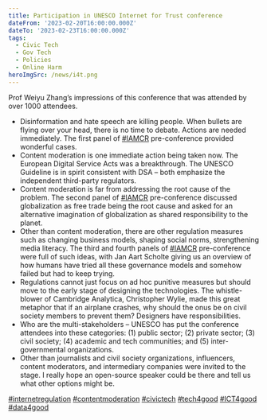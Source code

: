 ```yaml
---
title: Participation in UNESCO Internet for Trust conference
dateFrom: '2023-02-20T16:00:00.000Z'
dateTo: '2023-02-23T16:00:00.000Z'
tags:
  - Civic Tech
  - Gov Tech
  - Policies
  - Online Harm
heroImgSrc: /news/i4t.png
---
```


Prof Weiyu Zhang’s impressions of this conference that was attended by over 1000 attendees.

- Disinformation and hate speech are killing people. When bullets are flying over your head, there is no time to debate. Actions are needed immediately. The first panel of [#IAMCR](https://www.linkedin.com/feed/hashtag/?keywords=iamcr&highlightedUpdateUrns=urn%3Ali%3Aactivity%3A7034476161321615360) pre-conference provided wonderful cases.
- Content moderation is one immediate action being taken now. The European Digital Service Acts was a breakthrough. The UNESCO Guideline is in spirit consistent with DSA – both emphasize the independent third-party regulators.
- Content moderation is far from addressing the root cause of the problem. The second panel of [#IAMCR](https://www.linkedin.com/feed/hashtag/?keywords=iamcr&highlightedUpdateUrns=urn%3Ali%3Aactivity%3A7034476161321615360) pre-conference discussed globalization as free trade being the root cause and asked for an alternative imagination of globalization as shared responsibility to the planet.
- Other than content moderation, there are other regulation measures such as changing business models, shaping social norms, strengthening media literacy. The third and fourth panels of [#IAMCR](https://www.linkedin.com/feed/hashtag/?keywords=iamcr&highlightedUpdateUrns=urn%3Ali%3Aactivity%3A7034476161321615360) pre-conference were full of such ideas, with Jan Aart Scholte giving us an overview of how humans have tried all these governance models and somehow failed but had to keep trying.
- Regulations cannot just focus on ad hoc punitive measures but should move to the early stage of designing the technologies. The whistle-blower of Cambridge Analytica, Christopher Wylie, made this great metaphor that if an airplane crashes, why should the onus be on civil society members to prevent them? Designers have responsibilities.
- Who are the multi-stakeholders – UNESCO has put the conference attendees into these categories: (1) public sector; (2) private sector; (3) civil society; (4) academic and tech communities; and (5) inter-governmental organizations.
- Other than journalists and civil society organizations, influencers, content moderators, and intermediary companies were invited to the stage. I really hope an open-source speaker could be there and tell us what other options might be.

[#internetregulation](https://www.linkedin.com/feed/hashtag/?keywords=internetregulation&highlightedUpdateUrns=urn%3Ali%3Aactivity%3A7034476161321615360) [#contentmoderation](https://www.linkedin.com/feed/hashtag/?keywords=contentmoderation&highlightedUpdateUrns=urn%3Ali%3Aactivity%3A7034476161321615360) [#civictech](https://www.linkedin.com/feed/hashtag/?keywords=civictech&highlightedUpdateUrns=urn%3Ali%3Aactivity%3A7034476161321615360) [#tech4good](https://www.linkedin.com/feed/hashtag/?keywords=tech4good&highlightedUpdateUrns=urn%3Ali%3Aactivity%3A7034476161321615360) [#ICT4good](https://www.linkedin.com/feed/hashtag/?keywords=ict4good&highlightedUpdateUrns=urn%3Ali%3Aactivity%3A7034476161321615360) [#data4good](https://www.linkedin.com/feed/hashtag/?keywords=data4good&highlightedUpdateUrns=urn%3Ali%3Aactivity%3A7034476161321615360)
